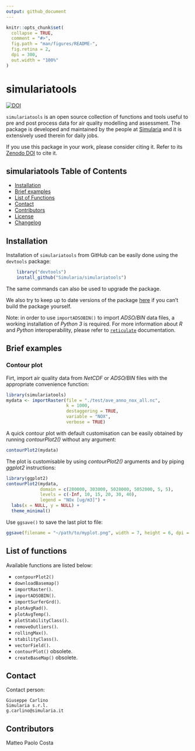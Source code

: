 ```yaml
---
output: github_document
---
```


<!-- README.md is generated from README.Rmd. Please edit that file -->

```r
knitr::opts_chunk$set(
  collapse = TRUE,
  comment = "#>",
  fig.path = "man/figures/README-",
  fig.retina = 2,
  dpi = 300,
  out.width = "100%"
)
```


# simulariatools

  <!-- badges: start -->
  <!-- [![R-CMD-check](https://github.com/Simularia/simulariatools/workflows/R-CMD-check/badge.svg)](https://github.com/Simularia/simulariatools/actions) -->
[![DOI](https://zenodo.org/badge/DOI/10.5281/zenodo.165117.svg)](https://doi.org/10.5281/zenodo.596741)
  <!-- badges: end -->

`simulariatools` is an open source collection of functions and tools useful to pre and post
process data for air quality modelling and assessment. 
The package is developed and maintained by the people at [Simularia](https://www.simularia.it)
and it is extensively used therein for daily jobs.

If you use this package in your work, please consider citing it.
Refer to its [Zenodo DOI](https://doi.org/10.5281/zenodo.596741) to cite it.

## simulariatools Table of Contents

- [Installation](#installation)
- [Brief examples](#brief_examples)
- [List of Functions](#list_of_functions)
- [Contact](#contact)
- [Contributors](#contributors)
- [License](https://github.com/Simularia/simulariatools/blob/master/LICENSE.md)
- [Changelog](https://github.com/Simularia/simulariatools/blob/master/NEWS)

## Installation

Installation of `simulariatools` from GitHub can be easily done using the `devtools` package:

```r
    library("devtools")
    install_github("Simularia/simulariatools")
```

The same commands can also be used to upgrade the package.

We also try to keep up to date versions of the package 
[here](https://www.dropbox.com/sh/71252ydg6h3xvgc/AADiWKkh_tJHK97e5-ILAQVWa?dl=0) 
if you can’t build the package yourself.

Note: in order to use `importADSOBIN()` to import *ADSO/BIN* data files, 
a working installation of *Python 3* is required.
For more information about *R* and *Python* interoperability, please refer to [`reticulate`](https://rstudio.github.io/reticulate/) documentation.

## Brief examples

### Contour plot

Firt, import air quality data from *NetCDF* or *ADSO/BIN* files with the appropriate 
convenience function:
```r
library(simulariatools)
mydata <- importRaster(file = "./test/ave_anno_nox_all.nc",
                       k = 1000,
                       destaggering = TRUE,
                       variable = "NOX",
                       verbose = TRUE)
```

A quick contour plot with default customisation can be easily obtained 
by running *contourPlot2()* without any argument:
```r
contourPlot2(mydata)
```
The plot is customisable by using *contourPlot2()* arguments and by piping *ggplot2* instructions:
```r
library(ggplot2)
contourPlot2(mydata, 
             domain = c(280000, 303000, 5028000, 5052000, 5, 5),
             levels = c(-Inf, 10, 15, 20, 30, 40),
             legend = "NOx [ug/m3]") + 
  labs(x = NULL, y = NULL) +
  theme_minimal()
```

Use `ggsave()` to save the last plot to file:
```r
ggsave(filename = "~/path/to/myplot.png", width = 7, height = 6, dpi = 300)
```

## List of functions

Available functions are listed below:

- `contpourPlot2()`
- `downloadBasemap()`
- `importRaster()`.
- `importADSOBIN()`.
- `importSurferGrd()`.
- `plotAvgRad()`.
- `plotAvgTemp()`.
- `plotStabilityClass()`.
- `removeOutliers()`.
- `rollingMax()`.
- `stabilityClass()`.
- `vectorField()`.
- `contourPlot()` obsolete.
- `createBaseMap()` obsolete.


## Contact

Contact person:

    Giuseppe Carlino
    Simularia s.r.l.
    g.carlino@simularia.it


## Contributors

Matteo Paolo Costa

